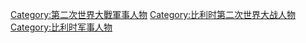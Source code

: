 [[Category:第二次世界大戰軍事人物|Category:第二次世界大戰軍事人物]]
[[Category:比利时第二次世界大战人物|Category:比利时第二次世界大战人物]]
[[Category:比利时军事人物|Category:比利时军事人物]]